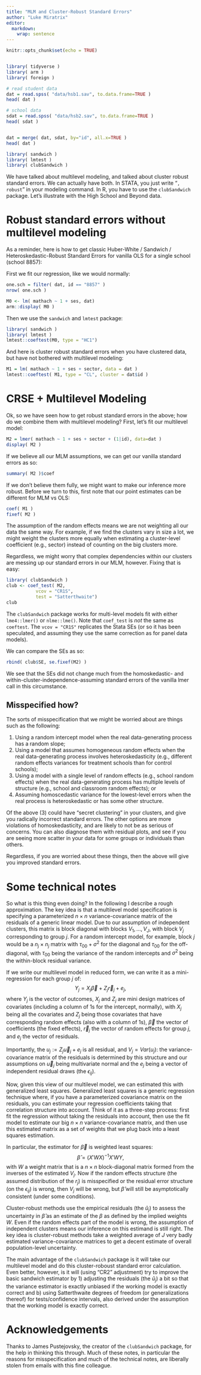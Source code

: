 ```yaml
---
title: "MLM and Cluster-Robust Standard Errors"
author: "Luke Miratrix"
editor: 
  markdown: 
    wrap: sentence
---
```


```r
knitr::opts_chunk$set(echo = TRUE)


library( tidyverse )
library( arm )
library( foreign )

# read student data
dat = read.spss( "data/hsb1.sav", to.data.frame=TRUE )
head( dat )

# school data
sdat = read.spss( "data/hsb2.sav", to.data.frame=TRUE )
head( sdat )


dat = merge( dat, sdat, by="id", all.x=TRUE )
head( dat )

library( sandwich )
library( lmtest )
library( clubSandwich )

```

We have talked about multilevel modeling, and talked about cluster robust standard errors.
We can actually have both.
In STATA, you just write "`, robust`" in your modeling command.
In R, you have to use the `clubSandwich` package.
Let's illustrate with the High School and Beyond data.

# Robust standard errors without multilevel modeling

As a reminder, here is how to get classic Huber-White / Sandwich / Heteroskedastic-Robust Standard Errors for vanilla OLS for a single school (school 8857):

First we fit our regression, like we would normally:

```r
one.sch = filter( dat, id == "8857" )
nrow( one.sch )

M0 <- lm( mathach ~ 1 + ses, dat) 
arm::display( M0 )
```

Then we use the `sandwich` and `lmtest` package:

```r
library( sandwich )
library( lmtest )
lmtest::coeftest(M0, type = "HC1")
```

And here is cluster robust standard errors when you have clustered data, but have not bothered with multilevel modeling:

```r
M1 = lm( mathach ~ 1 + ses + sector, data = dat )
lmtest::coeftest( M1, type = "CL", cluster = dat$id )
```

# CRSE + Multilevel Modeling

Ok, so we have seen how to get robust standard errors in the above; how do we combine them with multilevel modeling?
First, let's fit our multilevel model:

```r
M2 = lmer( mathach ~ 1 + ses + sector + (1|id), data=dat )
display( M2 )
```

If we believe all our MLM assumptions, we can get our vanilla standard errors as so:

```r
summary( M2 )$coef
```

If we don't believe them fully, we might want to make our inference more robust.
Before we turn to this, first note that our point estimates can be different for MLM vs OLS:

```r
coef( M1 )
fixef( M2 )
```

The assumption of the random effects means we are not weighting all our data the same way.
For example, if we find the clusters vary in size a lot, we might weight the clusters more equally when estimating a cluster-level coefficient (e.g., sector) instead of counting on the big clusters more.

Regardless, we might worry that complex dependencies within our clusters are messing up our standard errors in our MLM, however.
Fixing that is easy:

```r
library( clubSandwich )
club <- coef_test( M2,
           vcov = "CR1S",
           test = "Satterthwaite")
club
```

The `clubSandwich` package works for multi-level models fit with either `lme4::lmer()` or `nlme::lme()`.
Note that `coef_test` is *not* the same as `coeftest`.
The `vcov = "CR1S"` replicates the Stata SEs (or so it has been speculated, and assuming they use the same correction as for panel data models).

We can compare the SEs as so:

```r
rbind( club$SE, se.fixef(M2) )
```

We see that the SEs did not change much from the homoskedastic- and within-cluster-independence-assuming standard errors of the vanilla lmer call in this circumstance.

## Misspecified how?

The sorts of misspecification that we might be worried about are things such as the following:

1.  Using a random intercept model when the real data-generating process has a random slope;
2.  Using a model that assumes homogeneous random effects when the real data-generating process involves heteroskedasticity (e.g., different random effects variances for treatment schools than for control schools);
3.  Using a model with a single level of random effects (e.g., school random effects) when the real data-generating process has multiple levels of structure (e.g., school and classroom random effects); or
4.  Assuming homoscedastic variance for the lowest-level errors when the real process is heteroskedastic or has some other structure.

Of the above (3) could have "secret clustering" in your clusters, and give you radically incorrect standard errors.
The other options are more violations of homoskedasticity, and are likely to not be as serious of concerns.
You can also diagnose them with residual plots, and see if you are seeing more scatter in your data for some groups or individuals than others.

Regardless, if you are worried about these things, then the above will give you improved standard errors.

# Some technical notes

So what is this thing even doing?
In the following I describe a rough approximation.
The key idea is that a multilevel model specification is specifying a parameterized $n \times n$ variance-covariance matrix of the residuals of a generic linear model.
Due to our assumption of independent clusters, this matrix is block diagonal with blocks $V_1, \ldots, V_J$, with block $V_j$ corresponding to group $j$.
For a random intercept model, for example, block $j$ would be a $n_j \times n_j$ matrix with $\tau_{00} + \sigma^2$ for the diagonal and $\tau_{00}$ for the off-diagonal, with $\tau_{00}$ being the variance of the random intercepts and $\sigma^2$ being the within-block residual variance.

```{=html}
<!--
In particular, consider a random effects model of the form
$$
Y_{ij} = \beta_{0j} + \beta_{1j} X_{1,ij} + \ldots + \beta_{pj} X_{p,ij} + \epsilon_{ij} 
$$
-->
```
If we write our multilevel model in reduced form, we can write it as a mini-regression for each group $j$ of: $$
Y_j = X_j \vec{\beta} + Z_j \vec{r}_j + e_j ,
$$ where $Y_j$ is the vector of outcomes, $X_j$ and $Z_j$ are mini design matrices of covariates (including a column of 1s for the intercept, normally), with $X_j$ being all the covariates and $Z_j$ being those covariates that have corresponding random effects (also with a column of 1s), $\vec{\beta}$ the vector of coefficients (the fixed effects), $\vec{r}_j$ the vector of random effects for group $j$, and $e_j$ the vector of residuals.

Importantly, the $u_j := Z_j \vec{u}_j + e_j$ is all residual, and $V_j = Var( u_j )$: the variance-covariance matrix of the residuals is determined by this structure and our assumptions on $\vec{u}_j$ being multivariate normal and the $e_j$ being a vector of independent residual draws (the $\epsilon_{ij}$).

Now, given this view of our multilevel model, we can estimated this with generalized least squares.
Generalized least squares is a generic regression technique where, if you have a parameterized covariance matrix on the residuals, you can estimate your regression coefficients taking that correlation structure into account.
Think of it as a three-step process: first fit the regression without taking the residuals into account, then use the fit model to estimate our big $n \times n$ variance-covariance matrix, and then use this estimated matrix as a set of weights that we plug back into a least squares estimation.

In particular, the estimator for $\vec{\beta}$ is weighted least squares: $$ \hat{\beta} = (X'WX)^{-1}X'W Y ,  $$ with $W$ a weight matrix that is a $n \times n$ block-diagonal matrix formed from the inverses of the estimated $V_j$.
Now if the random effects structure (the assumed distribution of the $r_j$) is misspecified or the residual error structure (on the $\epsilon_{ij}$) is wrong, then $V_j$ will be wrong, but $\hat{\beta}$ will still be asymptotically consistent (under some conditions).

Cluster-robust methods use the empirical residuals (the $\hat{u}_{j}$) to assess the uncertainty in $\hat{\beta}$ as an estimate of the $\beta$ as defined by the implied weights $W$.
Even if the random effects part of the model is wrong, the assumption of independent clusters means our inference on this estimand is still right.
The key idea is cluster-robust methods take a weighted average of $J$ very badly estimated variance-covariance matrices to get a decent estimate of overall population-level uncertainty.

The main advantage of the `clubSandwich` package is it will take our multilevel model and do this cluster-roboust standard error calculation.
Even better, however, is it will (using "CR2" adjustment) try to improve the basic sandwich estimator by 1) adjusting the residuals (the $\hat{u}_j$) a bit so that the variance estimator is exactly unbiased if the working model is exactly correct and b) using Satterthwaite degrees of freedom (or generalizations thereof) for tests/confidence intervals, also derived under the assumption that the working model is exactly correct.

# Acknowledgements

Thanks to James Pustejovsky, the creator of the `clubSandwich` package, for the help in thinking this through.
Much of these notes, in particular the reasons for misspecification and much of the technical notes, are liberally stolen from emails with this fine colleague.
